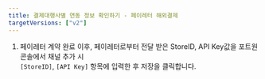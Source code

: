 ```yaml
---
title: 결제대행사별 연동 정보 확인하기 - 페이레터 해외결제
targetVersions: ["v2"]
---
```


1. 페이레터 계약 완료 이후, 페이레터로부터 전달 받은 StoreID, API Key값을 포트원 콘솔에서 채널 추가 시  
`[StoreID]`, `[API Key]` 항목에 입력한 후 저장을 클릭합니다.
